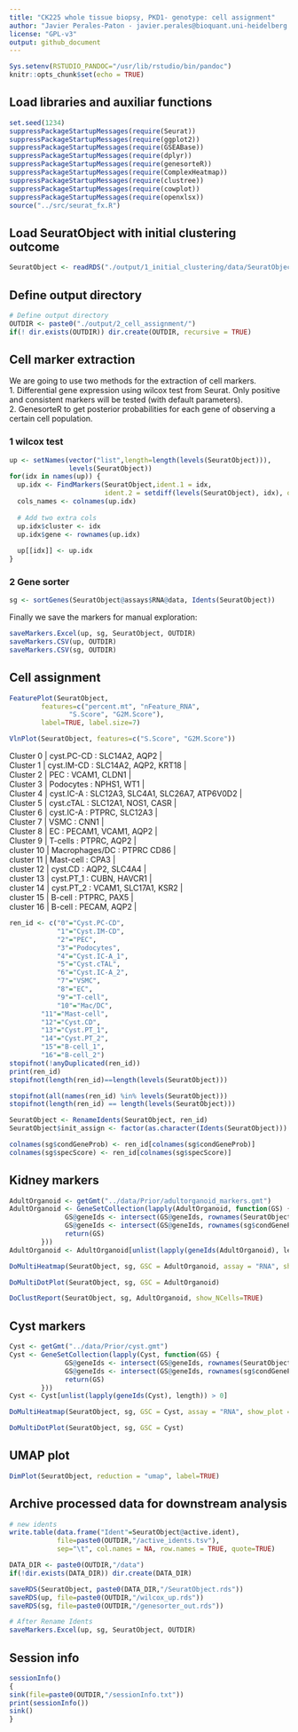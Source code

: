 ```yaml
---
title: "CK225 whole tissue biopsy, PKD1- genotype: cell assignment"
author: "Javier Perales-Paton - javier.perales@bioquant.uni-heidelberg.de"
license: "GPL-v3"
output: github_document
---
```



```r
Sys.setenv(RSTUDIO_PANDOC="/usr/lib/rstudio/bin/pandoc")
knitr::opts_chunk$set(echo = TRUE)
```

## Load libraries and auxiliar functions
```r
set.seed(1234)
suppressPackageStartupMessages(require(Seurat))
suppressPackageStartupMessages(require(ggplot2))
suppressPackageStartupMessages(require(GSEABase))
suppressPackageStartupMessages(require(dplyr))
suppressPackageStartupMessages(require(genesorteR))
suppressPackageStartupMessages(require(ComplexHeatmap))
suppressPackageStartupMessages(require(clustree))
suppressPackageStartupMessages(require(cowplot))
suppressPackageStartupMessages(require(openxlsx))
source("../src/seurat_fx.R")
```

## Load SeuratObject with initial clustering outcome
```r
SeuratObject <- readRDS("./output/1_initial_clustering/data/SeuratObject.rds")
```

## Define output directory
```r
# Define output directory
OUTDIR <- paste0("./output/2_cell_assignment/")
if(! dir.exists(OUTDIR)) dir.create(OUTDIR, recursive = TRUE)
```

## Cell marker extraction
We are going to use two methods for the extraction of cell markers.   
1. Differential gene expression using wilcox test from Seurat. Only positive
   and consistent markers will be tested (with default parameters).   
2. GenesorteR to get posterior probabilities for each gene of observing a certain
cell population.

### 1 wilcox test

```r
up <- setNames(vector("list",length=length(levels(SeuratObject))), 
               levels(SeuratObject))
for(idx in names(up)) {
  up.idx <- FindMarkers(SeuratObject,ident.1 = idx, 
                        ident.2 = setdiff(levels(SeuratObject), idx), only.pos=T)
  cols_names <- colnames(up.idx)
  
  # Add two extra cols
  up.idx$cluster <- idx
  up.idx$gene <- rownames(up.idx)
  
  up[[idx]] <- up.idx
}
```

### 2 Gene sorter

```r
sg <- sortGenes(SeuratObject@assays$RNA@data, Idents(SeuratObject))
```

Finally we save the markers for manual exploration:

```r
saveMarkers.Excel(up, sg, SeuratObject, OUTDIR)
saveMarkers.CSV(up, OUTDIR)
saveMarkers.CSV(sg, OUTDIR)
```

## Cell assignment

```r
FeaturePlot(SeuratObject, 
	    features=c("percent.mt", "nFeature_RNA", 
		       "S.Score", "G2M.Score"), 
	    label=TRUE, label.size=7)
```

```r
VlnPlot(SeuratObject, features=c("S.Score", "G2M.Score"))
```

| Cluster 0 | cyst.PC-CD : SLC14A2, AQP2 |
| Cluster 1 | cyst.IM-CD : SLC14A2, AQP2, KRT18 |
| Cluster 2 | PEC : VCAM1, CLDN1 |
| Cluster 3 | Podocytes : NPHS1, WT1 |
| Cluster 4 | cyst.IC-A : SLC12A3, SLC4A1, SLC26A7, ATP6V0D2 |
| Cluster 5 | cyst.cTAL : SLC12A1, NOS1, CASR |
| Cluster 6 | cyst.IC-A : PTPRC, SLC12A3 |
| Cluster 7 | VSMC : CNN1 |
| Cluster 8 | EC : PECAM1, VCAM1, AQP2 |
| Cluster 9 | T-cells : PTPRC, AQP2 |
| cluster 10 | Macrophages/DC : PTPRC CD86 |
| cluster 11 | Mast-cell : CPA3 |
| cluster 12 | cyst.CD : AQP2, SLC4A4 |
| cluster 13 | cyst.PT_1 : CUBN, HAVCR1 |
| cluster 14 | cyst.PT_2 : VCAM1, SLC17A1, KSR2 |
| cluster 15 | B-cell : PTPRC, PAX5 |
| cluster 16 | B-cell : PECAM, AQP2 |

```r
ren_id <- c("0"="Cyst.PC-CD",
            "1"="Cyst.IM-CD",
            "2"="PEC",
            "3"="Podocytes",
            "4"="Cyst.IC-A_1",
            "5"="Cyst.cTAL",
            "6"="Cyst.IC-A_2",
            "7"="VSMC",
            "8"="EC",
            "9"="T-cell",
            "10"="Mac/DC",
	    "11"="Mast-cell",
	    "12"="Cyst.CD",
	    "13"="Cyst.PT_1",
	    "14"="Cyst.PT_2",
	    "15"="B-cell_1",
	    "16"="B-cell_2")
stopifnot(!anyDuplicated(ren_id))
print(ren_id)
stopifnot(length(ren_id)==length(levels(SeuratObject)))
```

```r
stopifnot(all(names(ren_id) %in% levels(SeuratObject)))
stopifnot(length(ren_id) == length(levels(SeuratObject)))

SeuratObject <- RenameIdents(SeuratObject, ren_id)
SeuratObject$init_assign <- factor(as.character(Idents(SeuratObject)))

colnames(sg$condGeneProb) <- ren_id[colnames(sg$condGeneProb)]
colnames(sg$specScore) <- ren_id[colnames(sg$specScore)]
```

## Kidney markers

```r
AdultOrganoid <- getGmt("../data/Prior/adultorganoid_markers.gmt")
AdultOrganoid <- GeneSetCollection(lapply(AdultOrganoid, function(GS) {
			  GS@geneIds <- intersect(GS@geneIds, rownames(SeuratObject))
			  GS@geneIds <- intersect(GS@geneIds, rownames(sg$condGeneProb))
			  return(GS)
	    }))
AdultOrganoid <- AdultOrganoid[unlist(lapply(geneIds(AdultOrganoid), length)) > 0]
```

```r
DoMultiHeatmap(SeuratObject, sg, GSC = AdultOrganoid, assay = "RNA", show_plot = TRUE)
```

```r
DoMultiDotPlot(SeuratObject, sg, GSC = AdultOrganoid)
```

```r
DoClustReport(SeuratObject, sg, AdultOrganoid, show_NCells=TRUE)
```

## Cyst markers

```r
Cyst <- getGmt("../data/Prior/cyst.gmt")
Cyst <- GeneSetCollection(lapply(Cyst, function(GS) {
			  GS@geneIds <- intersect(GS@geneIds, rownames(SeuratObject))
			  GS@geneIds <- intersect(GS@geneIds, rownames(sg$condGeneProb))
			  return(GS)
	    }))
Cyst <- Cyst[unlist(lapply(geneIds(Cyst), length)) > 0]
```

```r
DoMultiHeatmap(SeuratObject, sg, GSC = Cyst, assay = "RNA", show_plot = TRUE)
```

```r
DoMultiDotPlot(SeuratObject, sg, GSC = Cyst)
```

## UMAP plot
```r
DimPlot(SeuratObject, reduction = "umap", label=TRUE)
```

## Archive processed data for downstream analysis

```r
# new idents
write.table(data.frame("Ident"=SeuratObject@active.ident),
            file=paste0(OUTDIR,"/active_idents.tsv"),
            sep="\t", col.names = NA, row.names = TRUE, quote=TRUE)
```

```r
DATA_DIR <- paste0(OUTDIR,"/data")
if(!dir.exists(DATA_DIR)) dir.create(DATA_DIR)
```

```r
saveRDS(SeuratObject, paste0(DATA_DIR,"/SeuratObject.rds"))
saveRDS(up, file=paste0(OUTDIR,"/wilcox_up.rds"))
saveRDS(sg, file=paste0(OUTDIR,"/genesorter_out.rds"))

# After Rename Idents
saveMarkers.Excel(up, sg, SeuratObject, OUTDIR)

```                                                                                                                                                                                                         

## Session info

```r
sessionInfo()
{                                                                                                                                                                                                           
sink(file=paste0(OUTDIR,"/sessionInfo.txt"))
print(sessionInfo())
sink()
}
```
